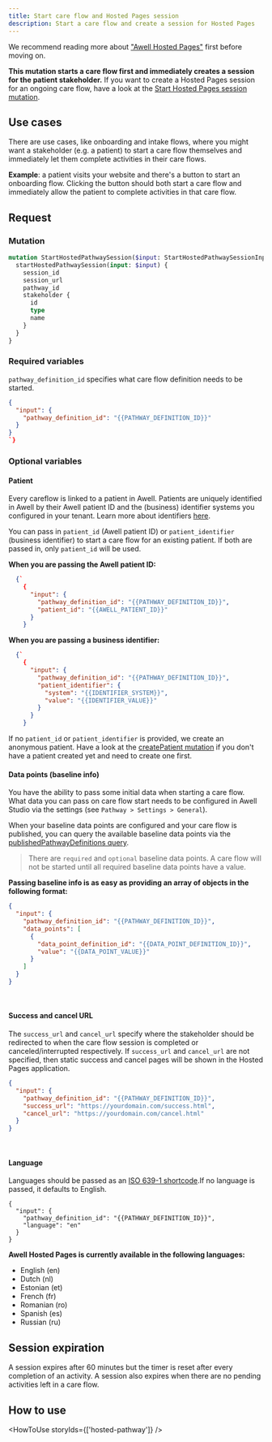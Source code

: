 ```yaml
---
title: Start care flow and Hosted Pages session
description: Start a care flow and create a session for Hosted Pages
---
```


We recommend reading more about ["Awell Hosted Pages"](/awell-orchestration/docs/interact-with-care-flows/awell-hosted-pages/overview-hosted-pages) first before moving on.

**This mutation starts a care flow first and immediately creates a session for the patient stakeholder.** If you want to create a Hosted Pages session for an ongoing care flow, have a look at the [Start Hosted Pages session mutation](/awell-orchestration/api-reference/mutations/start-hosted-pages-session).

## Use cases

There are use cases, like onboarding and intake flows, where you might want a stakeholder (e.g. a patient) to start a care flow themselves and immediately let them complete activities in their care flows.

**Example**: a patient visits your website and there's a button to start an onboarding flow. Clicking the button should both start a care flow and immediately allow the patient to complete activities in that care flow.

## Request

### Mutation

```graphql
mutation StartHostedPathwaySession($input: StartHostedPathwaySessionInput!) {
  startHostedPathwaySession(input: $input) {
    session_id
    session_url
    pathway_id
    stakeholder {
      id
      type
      name
    }
  }
}
```

### Required variables

`pathway_definition_id` specifies what care flow definition needs to be started.

```json
{
  "input": {
    "pathway_definition_id": "{{PATHWAY_DEFINITION_ID}}"
  }
}
`}
```

### Optional variables

#### Patient

Every careflow is linked to a patient in Awell. Patients are uniquely identified in Awell by their Awell patient ID and the (business) identifier systems you configured in your tenant. Learn more about identifiers [here](/awell-orchestration/docs/misc/patient-identifiers).

You can pass in `patient_id` (Awell patient ID) or `patient_identifier` (business identifier) to start a care flow for an existing patient. If both are passed in, only `patient_id` will be used.

**When you are passing the Awell patient ID:**

```json
  {`
    {
      "input": {
        "pathway_definition_id": "{{PATHWAY_DEFINITION_ID}}",
        "patient_id": "{{AWELL_PATIENT_ID}}"
      }
    }
```

**When you are passing a business identifier:**

```json
  {`
    {
      "input": {
        "pathway_definition_id": "{{PATHWAY_DEFINITION_ID}}",
        "patient_identifier": {
          "system": "{{IDENTIFIER_SYSTEM}}",
          "value": "{{IDENTIFIER_VALUE}}"
        }
      }
    }
```

If no `patient_id` or `patient_identifier` is provided, we create an anonymous patient. Have a look at the [createPatient mutation](/awell-orchestration/api-reference/mutations/create-patient) if you don't have a patient created yet and need to create one first.

#### Data points (baseline info)

You have the ability to pass some initial data when starting a care flow. What data you can pass on care flow start needs to be configured in Awell Studio via the settings (see `Pathway > Settings > General`).

When your baseline data points are configured and your care flow is published, you can query the available baseline data points via the [publishedPathwayDefinitions query](/awell-orchestration/api-reference/queries/get-published-care-flows).

> There are `required` and `optional` baseline data points. A care flow will not be started until all required baseline data points have a value.

**Passing baseline info is as easy as providing an array of objects in the following format:**

```json
{
  "input": {
    "pathway_definition_id": "{{PATHWAY_DEFINITION_ID}}",
    "data_points": [
      {
        "data_point_definition_id": "{{DATA_POINT_DEFINITION_ID}}",
        "value": "{{DATA_POINT_VALUE}}"
      }
    ]
  }
}
```

<br />

#### Success and cancel URL

The `success_url` and `cancel_url` specify where the stakeholder should be redirected to when the care flow session is completed or canceled/interrupted respectively. If `success_url` and `cancel_url` are not specified, then static success and cancel pages will be shown in the Hosted Pages application.

```json
{
  "input": {
    "pathway_definition_id": "{{PATHWAY_DEFINITION_ID}}",
    "success_url": "https://yourdomain.com/success.html",
    "cancel_url": "https://yourdomain.com/cancel.html"
  }
}
```
<br />

#### Language

Languages should be passed as an [ISO 639-1 shortcode](https://en.wikipedia.org/wiki/List_of_ISO_639-1_codes).If no language is passed, it defaults to English.

```
{
  "input": {
    "pathway_definition_id": "{{PATHWAY_DEFINITION_ID}}",
    "language": "en"
  }
}
```

**Awell Hosted Pages is currently available in the following languages:**

- English (en)
- Dutch (nl)
- Estonian (et)
- French (fr)
- Romanian (ro)
- Spanish (es)
- Russian (ru)

## Session expiration

A session expires after 60 minutes but the timer is reset after every completion of an activity. A session also expires when there are no pending activities left in a care flow.

## How to use

<HowToUse storyIds={['hosted-pathway']} />
